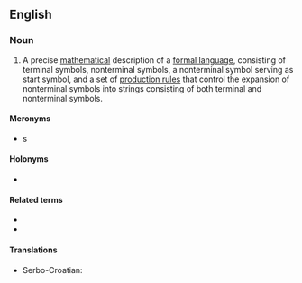 ==English==
{{wikipedia}}

===Noun===
{{en-noun}}

# {{lb|en|computer science}} A precise [[mathematical]] description of a [[formal language]], consisting of terminal symbols, nonterminal symbols, a nonterminal symbol serving as start symbol, and a set of [[formation rule|production rules]] that control the expansion of nonterminal symbols into strings consisting of both terminal and nonterminal symbols.

====Meronyms====
* {{l|en|formation rule}}s

====Holonyms====
* {{l|en|formal language}}

====Related terms====
* {{l|en|generative grammar}}
* {{l|en|analytic grammar}}

====Translations====
{{trans-top|description of a formal language}}
* Serbo-Croatian: {{t|sh|formalna gramatika|f}}
{{trans-mid}}
{{trans-bottom}}